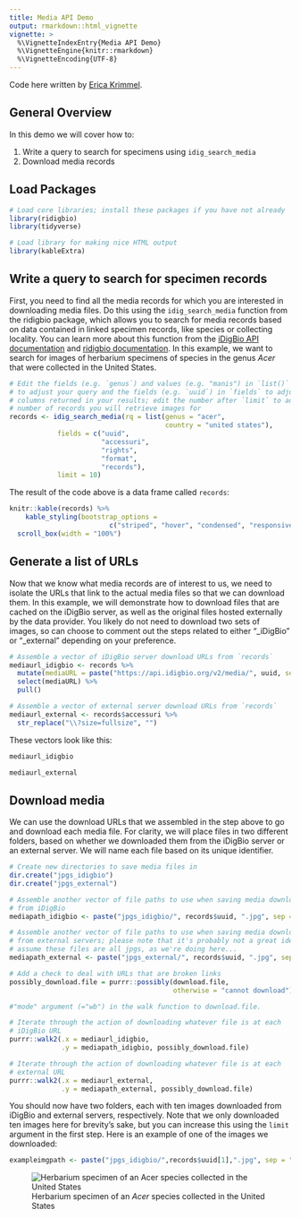 ```yaml
---
title: Media API Demo
output: rmarkdown::html_vignette
vignette: >
  %\VignetteIndexEntry{Media API Demo}
  %\VignetteEngine{knitr::rmarkdown}
  %\VignetteEncoding{UTF-8}
---
```



Code here written by [Erica Krimmel](https://orcid.org/0000-0003-3192-0080).

## General Overview  

In this demo we will cover how to:

1. Write a query to search for specimens using `idig_search_media`
2. Download media records


## Load Packages

```r
# Load core libraries; install these packages if you have not already
library(ridigbio)
library(tidyverse)

# Load library for making nice HTML output
library(kableExtra)
```

## Write a query to search for specimen records

First, you need to find all the media records for which you are interested in downloading media files. Do this using the `idig_search_media` function from the ridigbio package, which allows you to search for media records based on data contained in linked specimen records, like species or collecting locality. You can learn more about this function from the [iDigBio API documentation](https://github.com/iDigBio/idigbio-search-api/wiki) and [ridigbio documentation](https://cran.r-project.org/web/packages/ridigbio/ridigbio.pdf). In this example, we want to search for images of herbarium specimens of species in the genus _Acer_ that were collected in the United States.

```r
# Edit the fields (e.g. `genus`) and values (e.g. "manis") in `list()` 
# to adjust your query and the fields (e.g. `uuid`) in `fields` to adjust the
# columns returned in your results; edit the number after `limit` to adjust the
# number of records you will retrieve images for
records <- idig_search_media(rq = list(genus = "acer",
                                       country = "united states"), 
            fields = c("uuid",
                       "accessuri",
                       "rights",
                       "format",
                       "records"),
            limit = 10)
```

The result of the code above is a data frame called `records`:

```r
knitr::kable(records) %>% 
    kable_styling(bootstrap_options = 
                         c("striped", "hover", "condensed", "responsive")) %>% 
  scroll_box(width = "100%")
```

## Generate a list of URLs 

Now that we know what media records are of interest to us, we need to isolate the URLs that link to the actual media files so that we can download them. In this example, we will demonstrate how to download files that are cached on the iDigBio server, as well as the original files hosted externally by the data provider. You likely do not need to download two sets of images, so can choose to comment out the steps related to either "_iDigBio" or "_external" depending on your preference.

``` r
# Assemble a vector of iDigBio server download URLs from `records`
mediaurl_idigbio <- records %>% 
  mutate(mediaURL = paste("https://api.idigbio.org/v2/media/", uuid, sep = "")) %>% 
  select(mediaURL) %>% 
  pull()

# Assemble a vector of external server download URLs from `records`
mediaurl_external <- records$accessuri %>% 
  str_replace("\\?size=fullsize", "")
```

These vectors look like this:

```r
mediaurl_idigbio
```

```r
mediaurl_external
```

## Download media

We can use the download URLs that we assembled in the step above to go and download each media file. For clarity, we will place files in two different folders, based on whether we downloaded them from the iDigBio server or an external server. We will name each file based on its unique identifier.

``` r
# Create new directories to save media files in
dir.create("jpgs_idigbio")
dir.create("jpgs_external")

# Assemble another vector of file paths to use when saving media downloaded 
# from iDigBio
mediapath_idigbio <- paste("jpgs_idigbio/", records$uuid, ".jpg", sep = "")

# Assemble another vector of file paths to use when saving media downloaded
# from external servers; please note that it's probably not a great idea to
# assume these files are all jpgs, as we're doing here...
mediapath_external <- paste("jpgs_external/", records$uuid, ".jpg", sep = "")

# Add a check to deal with URLs that are broken links
possibly_download.file = purrr::possibly(download.file, 
                                         otherwise = "cannot download")

#"mode" argument (="wb") in the walk function to download.file. 

# Iterate through the action of downloading whatever file is at each
# iDigBio URL
purrr::walk2(.x = mediaurl_idigbio,
             .y = mediapath_idigbio, possibly_download.file)

# Iterate through the action of downloading whatever file is at each
# external URL
purrr::walk2(.x = mediaurl_external,
             .y = mediapath_external, possibly_download.file)
```

You should now have two folders, each with ten images downloaded from iDigBio and external servers, respectively. Note that we only downloaded ten images here for brevity's sake, but you can increase this using the `limit` argument in the first step. Here is an example of one of the images we downloaded:

```r
exampleimgpath <- paste("jpgs_idigbio/",records$uuid[1],".jpg", sep = "")
```

![Herbarium specimen of an _Acer_ species collected in the United States](`r as.character(exampleimgpath)`)

